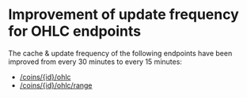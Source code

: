 # Improvement of update frequency for OHLC endpoints

The cache & update frequency of the following endpoints have been improved from every 30 minutes to every 15 minutes:

* [/coins/\{id}/ohlc](/reference/coins-id-ohlc)
* [/coins/\{id}/ohlc/range](/reference/coins-id-ohlc-range)